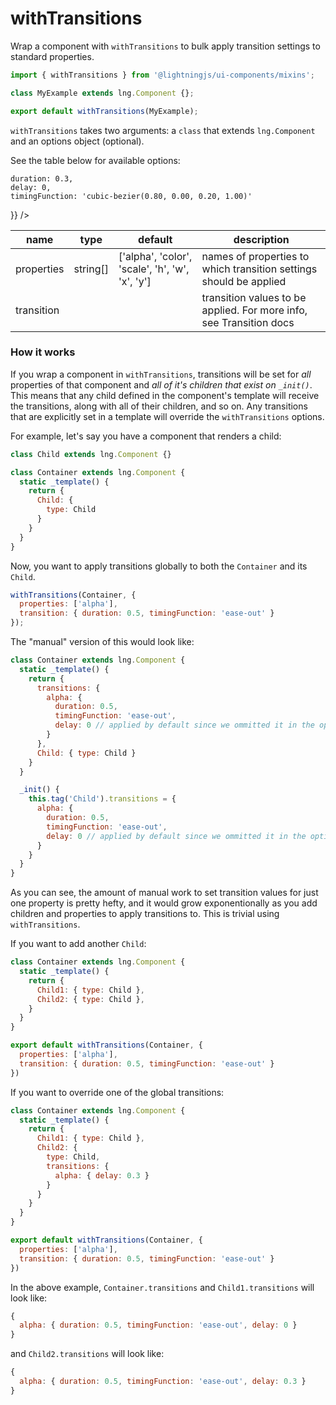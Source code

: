 
# withTransitions

Wrap a component with `withTransitions` to bulk apply transition settings to standard properties.

```js
import { withTransitions } from '@lightningjs/ui-components/mixins';

class MyExample extends lng.Component {};

export default withTransitions(MyExample);
```

<Canvas>
  <Story id="mixins-withtransitions--basic" />
</Canvas>

`withTransitions` takes two arguments: a `class` that extends `lng.Component` and an options object (optional).

See the table below for available options:


    duration: 0.3,
    delay: 0,
    timingFunction: 'cubic-bezier(0.80, 0.00, 0.20, 1.00)'
  }} />

name|type|default|description
--|--|--|--
properties|string[]|['alpha', 'color', 'scale', 'h', 'w', 'x', 'y']|names of properties to which transition settings should be applied
transition|<TransitionType />|<TransitionDefault />|transition values to be applied. For more info, see <DocsLink id="lng.Transition">Transition docs</DocsLink>

### How it works

If you wrap a component in `withTransitions`, transitions will be set for _all_ properties of that component and _all of it's children that exist on `_init()`_. This means that any child defined in the component's template will receive the transitions, along with all of their children, and so on. Any transitions that are explicitly set in a template will override the `withTransitions` options.

For example, let's say you have a component that renders a child:

```js
class Child extends lng.Component {}

class Container extends lng.Component {
  static _template() {
    return {
      Child: {
        type: Child
      }
    }
  }
}
```

Now, you want to apply transitions globally to both the `Container` and its `Child`.

```js
withTransitions(Container, {
  properties: ['alpha'],
  transition: { duration: 0.5, timingFunction: 'ease-out' }
});
```

The "manual" version of this would look like:

```js
class Container extends lng.Component {
  static _template() {
    return {
      transitions: {
        alpha: {
          duration: 0.5,
          timingFunction: 'ease-out',
          delay: 0 // applied by default since we ommitted it in the options
        }
      },
      Child: { type: Child }
    }
  }

  _init() {
    this.tag('Child').transitions = {
      alpha: {
        duration: 0.5,
        timingFunction: 'ease-out',
        delay: 0 // applied by default since we ommitted it in the options
      }
    }
  }
}
```

As you can see, the amount of manual work to set transition values for just one property is pretty hefty, and it would grow exponentionally as you add children and properties to apply transitions to. This is trivial using `withTransitions`.

If you want to add another `Child`:

```js
class Container extends lng.Component {
  static _template() {
    return {
      Child1: { type: Child },
      Child2: { type: Child },
    }
  }
}

export default withTransitions(Container, {
  properties: ['alpha'],
  transition: { duration: 0.5, timingFunction: 'ease-out' }
})
```

If you want to override one of the global transitions:

```js
class Container extends lng.Component {
  static _template() {
    return {
      Child1: { type: Child },
      Child2: {
        type: Child,
        transitions: {
          alpha: { delay: 0.3 }
        }
      }
    }
  }
}

export default withTransitions(Container, {
  properties: ['alpha'],
  transition: { duration: 0.5, timingFunction: 'ease-out' }
})
```

In the above example, `Container.transitions` and `Child1.transitions` will look like:

```js
{
  alpha: { duration: 0.5, timingFunction: 'ease-out', delay: 0 }
}
```

and `Child2.transitions` will look like:

```js
{
  alpha: { duration: 0.5, timingFunction: 'ease-out', delay: 0.3 }
}
```

